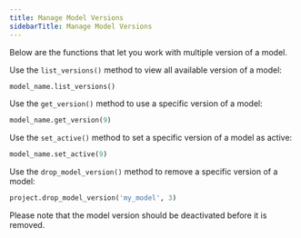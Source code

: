 ```yaml
---
title: Manage Model Versions
sidebarTitle: Manage Model Versions
---
```


Below are the functions that let you work with multiple version of a model.

Use the `list_versions()` method to view all available version of a model:

```python
model_name.list_versions()
```

Use the `get_version()` method to use a specific version of a model:

```python
model_name.get_version(9)
```

Use the `set_active()` method to set a specific version of a model as active:

```python
model_name.set_active(9)
```

Use the `drop_model_version()` method to remove a specific version of a model:

```python
project.drop_model_version('my_model', 3)
```

Please note that the model version should be deactivated before it is removed.
